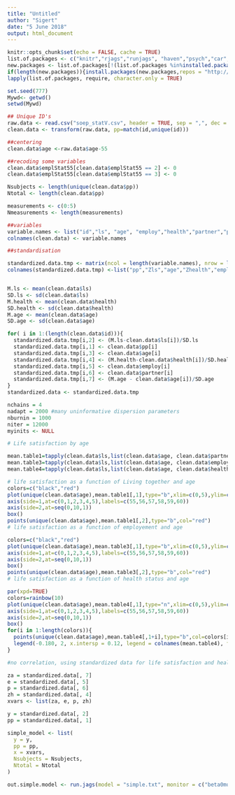 ```yaml
---
title: "Untitled"
author: "Sigert"
date: "5 June 2018"
output: html_document
---
```


```r
knitr::opts_chunk$set(echo = FALSE, cache = TRUE)
list.of.packages <- c("knitr","rjags","runjags", "haven","psych","car","magicfor","lattice")
new.packages <- list.of.packages[!(list.of.packages %in%installed.packages()[,"Package"])]
if(length(new.packages)){install.packages(new.packages,repos = "http://cran.us.r-project.org")}
lapply(list.of.packages, require, character.only = TRUE)

set.seed(777)
Mywd<- getwd()
setwd(Mywd)
```

```r
## Unique ID's
raw.data <- read.csv("soep_statV.csv", header = TRUE, sep = ",", dec = ".")
clean.data <- transform(raw.data, pp=match(id,unique(id)))

##centering
clean.data$age <-raw.data$age-55

##recoding some variables
clean.data$emplStat55[clean.data$emplStat55 == 2] <- 0
clean.data$emplStat55[clean.data$emplStat55 == 3] <- 0

Nsubjects <- length(unique(clean.data$pp))
Ntotal <- length(clean.data$pp)

measurements <- c(0:5)
Nmeasurements <- length(measurements)


```

```r
##variables
variable.names <- list("id","ls", "age", "employ","health","partner","pp")
colnames(clean.data) <- variable.names

##standardisation

standardized.data.tmp <- matrix(ncol = length(variable.names), nrow = length(clean.data$id))
colnames(standardized.data.tmp) <-list("pp","Zls","age","Zhealth","employ","partner", "Zage")


M.ls <- mean(clean.data$ls)
SD.ls <- sd(clean.data$ls)
M.health <- mean(clean.data$health)
SD.health <- sd(clean.data$health)
M.age <- mean(clean.data$age)
SD.age <- sd(clean.data$age)

for( i in 1:(length(clean.data$id))){
  standardized.data.tmp[i,2] <- (M.ls-clean.data$ls[i])/SD.ls
  standardized.data.tmp[i,1] <- clean.data$pp[i]
  standardized.data.tmp[i,3] <- clean.data$age[i]
  standardized.data.tmp[i,4] <- (M.health-clean.data$health[i])/SD.health
  standardized.data.tmp[i,5] <- clean.data$employ[i]
  standardized.data.tmp[i,6] <- clean.data$partner[i]
  standardized.data.tmp[i,7] <- (M.age - clean.data$age[i])/SD.age
}
standardized.data <- standardized.data.tmp

```

```r
nchains = 4
nadapt = 2000 #many uninformative dispersion parameters
nburnin = 1000
niter = 12000
myinits <- NULL
```


```r
# Life satisfaction by age

mean.table1=tapply(clean.data$ls,list(clean.data$age, clean.data$partner),mean)
mean.table3=tapply(clean.data$ls,list(clean.data$age, clean.data$employ),mean)
mean.table4=tapply(clean.data$ls,list(clean.data$age, clean.data$health),mean)

# life satisfaction as a function of Living together and age
colors=c("black","red")
plot(unique(clean.data$age),mean.table1[,1],type="b",xlim=c(0,5),ylim=c(0,10),xlab="Age (in years)",ylab="Life Satisfaction",axes=F,main="Life satisfaction as a function of Living together and age")
axis(side=1,at=c(0,1,2,3,4,5),labels=c(55,56,57,58,59,60))
axis(side=2,at=seq(0,10,1))
box()
points(unique(clean.data$age),mean.table1[,2],type="b",col="red")
# life satisfaction as a function of employement and age

colors=c("black","red")
plot(unique(clean.data$age),mean.table3[,1],type="b",xlim=c(0,5),ylim=c(0,10),xlab="Age (in years)",ylab="Life Satisfaction",axes=F,main="Life satisfaction as a function of employement and age")
axis(side=1,at=c(0,1,2,3,4,5),labels=c(55,56,57,58,59,60))
axis(side=2,at=seq(0,10,1))
box()
points(unique(clean.data$age),mean.table3[,2],type="b",col="red")
# life satisfaction as a function of health status and age

par(xpd=TRUE)
colors=rainbow(10)
plot(unique(clean.data$age),mean.table4[,1],type="n",xlim=c(0,5),ylim=c(0,10),xlab="Age (in years)",ylab="Life satisfaction",axes=F,main="life satisfaction as a function of health status and age")
axis(side=1,at=c(0,1,2,3,4,5),labels=c(55,56,57,58,59,60))
axis(side=2,at=seq(0,10,1))
box()
for(i in 1:length(colors)){
  points(unique(clean.data$age),mean.table4[,1+i],type="b",col=colors[i])
  legend(-0.180, 2, x.intersp = 0.12, legend = colnames(mean.table4), fill = colors, horiz=TRUE)
}

```

```r
#no correlation, using standardized data for life satisfaction and health variables

za = standardized.data[, 7]
e = standardized.data[, 5]
p = standardized.data[, 6]
zh = standardized.data[, 4]
xvars <- list(za, e, p, zh)

y = standardized.data[, 2]
pp = standardized.data[, 1]

simple_model <- list(
  y = y,
  pp = pp,
  x = xvars,
  Nsubjects = Nsubjects,
  Ntotal = Ntotal
)

out.simple.model <- run.jags(model = "simple.txt", monitor = c("beta0mu", "beta1mu", "dic"), data = simple_model, inits = myinits, n.chains = nchains, adapt = nadapt, burnin = nburn, sample = niter)


```

